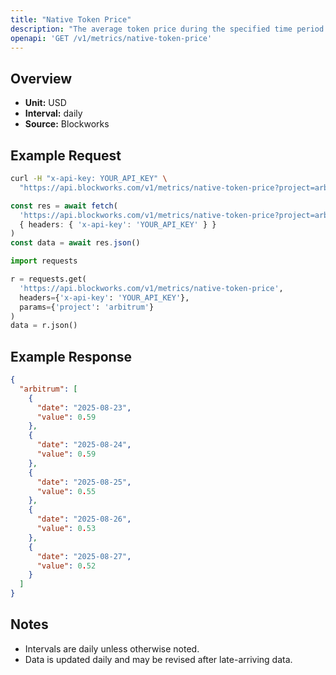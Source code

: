 ```yaml
---
title: "Native Token Price"
description: "The average token price during the specified time period for the native asset of that chain."
openapi: 'GET /v1/metrics/native-token-price'
---
```


## Overview

- **Unit:** USD
- **Interval:** daily
- **Source:** Blockworks

## Example Request

<CodeGroup>

```bash cURL
curl -H "x-api-key: YOUR_API_KEY" \
  "https://api.blockworks.com/v1/metrics/native-token-price?project=arbitrum"
```

```typescript TypeScript
const res = await fetch(
  'https://api.blockworks.com/v1/metrics/native-token-price?project=arbitrum',
  { headers: { 'x-api-key': 'YOUR_API_KEY' } }
)
const data = await res.json()
```

```python Python
import requests

r = requests.get(
  'https://api.blockworks.com/v1/metrics/native-token-price',
  headers={'x-api-key': 'YOUR_API_KEY'},
  params={'project': 'arbitrum'}
)
data = r.json()
```

</CodeGroup>

## Example Response

```json
{
  "arbitrum": [
    {
      "date": "2025-08-23",
      "value": 0.59
    },
    {
      "date": "2025-08-24",
      "value": 0.59
    },
    {
      "date": "2025-08-25",
      "value": 0.55
    },
    {
      "date": "2025-08-26",
      "value": 0.53
    },
    {
      "date": "2025-08-27",
      "value": 0.52
    }
  ]
}
```

## Notes
- Intervals are daily unless otherwise noted.
- Data is updated daily and may be revised after late-arriving data.

